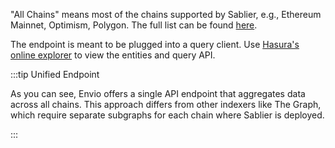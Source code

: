 "All Chains" means most of the chains supported by Sablier, e.g., Ethereum Mainnet, Optimism, Polygon. The full list can
be found [here](https://github.com/sablier-labs/subgraphs/blob/main/packages/constants/src).

The endpoint is meant to be plugged into a query client. Use
[Hasura's online explorer](https://cloud.hasura.io/public/graphiql?) to view the entities and query API.

:::tip Unified Endpoint

As you can see, Envio offers a single API endpoint that aggregates data across all chains. This approach differs from
other indexers like The Graph, which require separate subgraphs for each chain where Sablier is deployed.

:::
